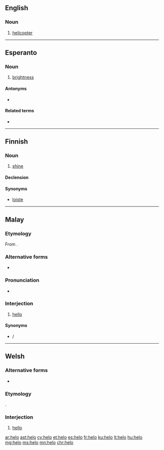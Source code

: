 {{also|heló}}
==English==

===Noun===
{{en-noun}}

# {{lb|en|military|slang}} [[helicopter]]

----

==Esperanto==

===Noun===
{{eo-head|-}}

# [[brightness]]

====Antonyms====
* {{l|eo|malhelo}}

====Related terms====
* {{l|eo|hela}}

----

==Finnish==

===Noun===
{{fi-noun}}

# {{lb|fi|rare}} [[shine]]

====Declension====
{{fi-decl-valo|hel|||o|a}}

====Synonyms====
* [[loiste]]

----

==Malay==

===Etymology===
From {{etyl|en|ms}} {{m|en|hello}}.

===Alternative forms===
* {{l|ms|هيلو|sc=Arab}}

===Pronunciation===
* {{a|Bahasa Baku}} {{IPA|/helo/|lang=ms}}

===Interjection===
{{head|ms|interjection|Jawi spelling|هيلو}}

# [[hello]]

====Synonyms====
* {{l|ms|halo}} / {{l|ms|هلو|sc=Arab}}

----

==Welsh==

===Alternative forms===
* {{l|cy|hylo}}

===Etymology===
{{borrowing|cy|en|hello}}.

===Interjection===
{{head|cy|interjection}}

# [[hello]] {{gloss|greeting}}

[[ar:helo]]
[[ast:helo]]
[[cy:helo]]
[[et:helo]]
[[es:helo]]
[[fr:helo]]
[[ku:helo]]
[[lt:helo]]
[[hu:helo]]
[[mg:helo]]
[[ms:helo]]
[[mn:helo]]
[[chr:helo]]
